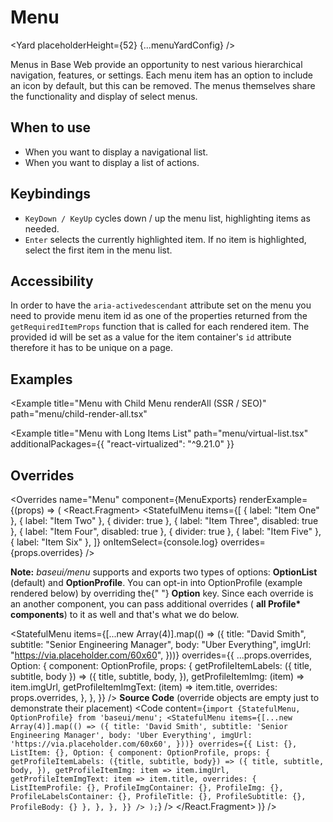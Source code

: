 




# Menu

<Yard placeholderHeight={52} {...menuYardConfig} />

Menus in Base Web provide an opportunity to nest various hierarchical navigation, features, or
settings. Each menu item has an option to include an icon by default, but this can be removed.
The menus themselves share the functionality and display of select menus.

## When to use

- When you want to display a navigational list.
- When you want to display a list of actions.

## Keybindings

- `KeyDown / KeyUp` cycles down / up the menu list, highlighting items as needed.
- `Enter` selects the currently highlighted item. If no item is highlighted, select the first item in the menu list.

## Accessibility

In order to have the `aria-activedescendant` attribute set on the menu you need to provide menu item id
as one of the properties returned from the `getRequiredItemProps` function that is called for each rendered item.
The provided id will be set as a value for the item container's `id` attribute therefore it has to be unique on a page.

## Examples

<Example title="Menu Basic Usage" path="menu/basic.tsx">
  <Basic />
</Example>

<Example title="Menu with Compact Menu Items" path="menu/compact.tsx">
  <Compact />
</Example>

<Example title="Menu with Profile Menu" path="menu/profile.tsx">
  <Profile />
</Example>

<Example title="Menu Stateless example" path="menu/stateless.tsx">
  <Stateless />
</Example>

<Example title="Menu with Child Menu" path="menu/child.tsx">
  <Child />
</Example>

<Example
  title="Menu with Child Menu renderAll (SSR / SEO)"
  path="menu/child-render-all.tsx"
>
  <ChildRenderAll />
</Example>

<Example title="Menu with Grouped Items" path="menu/grouped.tsx">
  <Grouped />
</Example>

<Example
  title="Menu with Long Items List"
  path="menu/virtual-list.tsx"
  additionalPackages={{ "react-virtualized": "^9.21.0" }}
>
  <VirtualList />
</Example>

<Example title="Menu with URL href" path="menu/href.tsx">
  <Href />
</Example>

<Example title="Menu with Dividers" path="menu/dividers.tsx">
  <Dividers />
</Example>

## Overrides

<Overrides
  name="Menu"
  component={MenuExports}
  renderExample={(props) => (
    <React.Fragment>
      <Block marginBottom="scale600">
        <StatefulMenu
          items={[
            { label: "Item One" },
            { label: "Item Two" },
            { divider: true },
            { label: "Item Three", disabled: true },
            { label: "Item Four", disabled: true },
            { divider: true },
            { label: "Item Five" },
            { label: "Item Six" },
          ]}
          onItemSelect={console.log}
          overrides={props.overrides}
        />
      </Block>
      <p>
        <b>Note:</b> <i>baseui/menu</i> supports and exports two types of
        options: <b>OptionList</b> (default) and <b>OptionProfile</b>. You can
        opt-in into OptionProfile (example rendered below) by overriding the{" "}
        <strong>Option</strong> key. Since each override is an another
        component, you can pass additional overrides (
        <strong>all Profile* components</strong>) to it as well and that's what
        we do below.
      </p>
      <StatefulMenu
        items={[...new Array(4)].map(() => ({
          title: "David Smith",
          subtitle: "Senior Engineering Manager",
          body: "Uber Everything",
          imgUrl: "https://via.placeholder.com/60x60",
        }))}
        overrides={{
          ...props.overrides,
          Option: {
            component: OptionProfile,
            props: {
              getProfileItemLabels: ({ title, subtitle, body }) => ({
                title,
                subtitle,
                body,
              }),
              getProfileItemImg: (item) => item.imgUrl,
              getProfileItemImgText: (item) => item.title,
              overrides: props.overrides,
            },
          },
        }}
      />
      <Block marginTop="scale600" marginBottom="scale600">
        <strong>Source Code</strong> (override objects are empty just to
        demonstrate their placement)
      </Block>
      <Code
        content={`import {StatefulMenu, OptionProfile} from 'baseui/menu';
            <StatefulMenu
              items={[...new Array(4)].map(() => ({
                title: 'David Smith',
                subtitle: 'Senior Engineering Manager',
                body: 'Uber Everything',
                imgUrl: 'https://via.placeholder.com/60x60',
              }))}
              overrides={{
                List: {},
                ListItem: {},
                Option: {
                  component: OptionProfile,
                  props: {
                    getProfileItemLabels: ({title, subtitle, body}) => ({
                      title,
                      subtitle,
                      body,
                    }),
                    getProfileItemImg: item => item.imgUrl,
                    getProfileItemImgText: item => item.title,
                    overrides: {
                      ListItemProfile: {},
                      ProfileImgContainer: {},
                      ProfileImg: {},
                      ProfileLabelsContainer: {},
                      ProfileTitle: {},
                      ProfileSubtitle: {},
                      ProfileBody: {}
                    },
                  },
                },
              }}
            />
          );`}
      />
    </React.Fragment>
  )}
/>

<Exports component={MenuExports} title="Menu exports" path="baseui/menu" />
